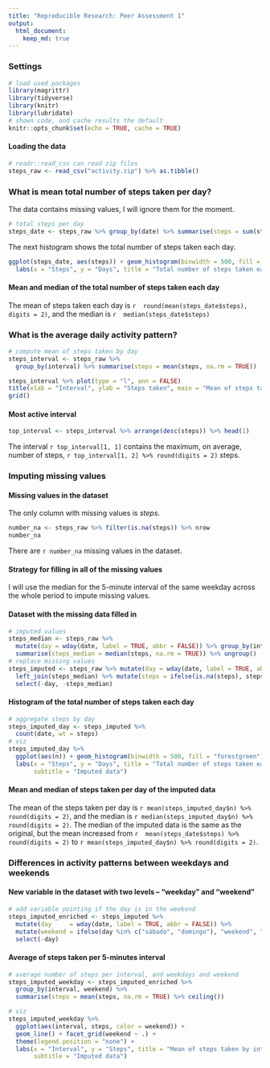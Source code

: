 ```yaml
---
title: "Reproducible Research: Peer Assessment 1"
output: 
  html_document:
    keep_md: true
--- 
```


### Settings

```r
# load used packages
library(magrittr)
library(tidyverse)
library(knitr)     
library(lubridate) 
# shown code, and cache results the default
knitr::opts_chunk$set(echo = TRUE, cache = TRUE)
```

#### Loading the data


```r
# readr::read_csv can read zip files     
steps_raw <- read_csv("activity.zip") %>% as.tibble()
```

### What is mean total number of steps taken per day?

The data contains missing values, I will ignore them for the moment.

```r
# total steps per day
steps_date <- steps_raw %>% group_by(date) %>% summarise(steps = sum(steps, na.rm = TRUE))
```

The next histogram shows the total number of steps taken each day.

```r
ggplot(steps_date, aes(steps)) + geom_histogram(binwidth = 500, fill = "firebrick") + 
  labs(x = "Steps", y = "Days", title = "Total number of steps taken each day")
```

#### Mean and median of the total number of steps taken each day

The mean of steps taken each day is `r  round(mean(steps_date$steps), digits = 2)`, and the median is `r  median(steps_date$steps)`


### What is the average daily activity pattern?

```r
# compute mean of steps taken by day
steps_interval <- steps_raw %>% 
  group_by(interval) %>% summarise(steps = mean(steps, na.rm = TRUE))
```
```r
steps_interval %>% plot(type = "l", ann = FALSE)
title(xlab = "Interval", ylab = "Steps taken", main = "Mean of steps take by interval")
grid()
```

#### Most active interval
```r
top_interval <- steps_interval %>% arrange(desc(steps)) %>% head(1)
```

The interval `r top_interval[1, 1]` contains the maximum, on average, number of steps, `r top_interval[1, 2] %>% round(digits = 2)` steps.


### Imputing missing values

#### Missing values in the dataset

The only column with missing values is *steps*.

```r
number_na <- steps_raw %>% filter(is.na(steps)) %>% nrow
number_na
```


There are `r number_na` missing values in the dataset.  


#### Strategy for filling in all of the missing values

I will use the median for the 5-minute interval of the same weekday across the whole period to impute missing values.


#### Dataset with the missing data filled in

```r
# imputed values
steps_median <- steps_raw %>% 
  mutate(day = wday(date, label = TRUE, abbr = FALSE)) %>% group_by(interval, day) %>%
  summarise(steps_median = median(steps, na.rm = TRUE)) %>% ungroup()
# replace missing values
steps_imputed <- steps_raw %>% mutate(day = wday(date, label = TRUE, abbr = FALSE)) %>% 
  left_join(steps_median) %>% mutate(steps = ifelse(is.na(steps), steps_median, steps)) %>% 
  select(-day, -steps_median)
```

#### Histogram of the total number of steps taken each day

```r
# aggregate steps by day
steps_imputed_day <- steps_imputed %>%   
  count(date, wt = steps)
# viz
steps_imputed_day %>%
  ggplot(aes(n)) + geom_histogram(binwidth = 500, fill = "forestgreen") +
  labs(x = "Steps", y = "Days", title = "Total number of steps taken each day",
       subtitle = "Imputed data")
```

#### Mean and median of steps taken per day of the imputed data

The mean of the steps taken per day is `r mean(steps_imputed_day$n) %>% round(digits = 2)`, 
and the median is `r median(steps_imputed_day$n) %>% round(digits = 2)`. The median of the
imputed data is the same as the original, but the mean increased from 
`r  mean(steps_date$steps) %>% round(digits = 2)` to `r mean(steps_imputed_day$n) %>% round(digits = 2)`.  


### Differences in activity patterns between weekdays and weekends

#### New variable in the dataset with two levels – “weekday” and “weekend”

```r
# add variable pointing if the day is in the weekend
steps_imputed_enriched <- steps_imputed %>% 
  mutate(day     = wday(date, label = TRUE, abbr = FALSE)) %>% 
  mutate(weekend = ifelse(day %in% c("sábado", "domingo"), "weekend", "weekday")) %>%   
  select(-day)
```

#### Average of steps taken per 5-minutes interval

```r
# average number of steps per interval, and weekdays and weekend
steps_imputed_weekday <- steps_imputed_enriched %>%  
  group_by(interval, weekend) %>% 
  summarise(steps = mean(steps, na.rm = TRUE) %>% ceiling())
```
```r
# viz  
steps_imputed_weekday %>% 
  ggplot(aes(interval, steps, color = weekend)) +
  geom_line() + facet_grid(weekend ~ .) +
  theme(legend.position = "none") +
  labs(x = "Interval", y = "Steps", title = "Mean of steps taken by interval",
       subtitle = "Imputed data")
```

